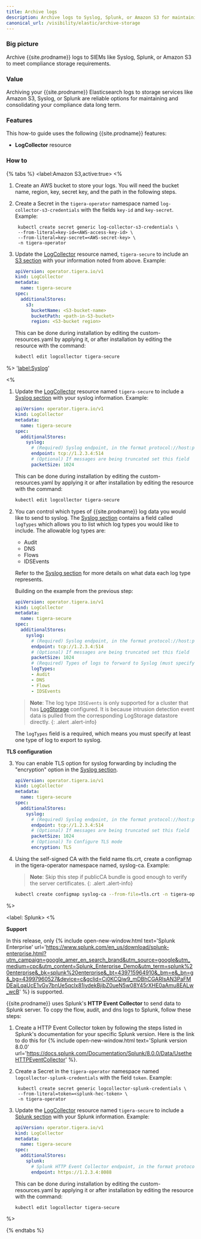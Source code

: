 ```yaml
---
title: Archive logs 
description: Archive logs to Syslog, Splunk, or Amazon S3 for maintaining compliance data.
canonical_url: /visibility/elastic/archive-storage
---
```


### Big picture

Archive {{site.prodname}} logs to SIEMs like Syslog, Splunk, or Amazon S3 to meet compliance storage requirements.

### Value

Archiving your {{site.prodname}} Elasticsearch logs to storage services like Amazon S3, Syslog, or Splunk are reliable 
options for maintaining and consolidating your compliance data long term.

### Features

This how-to guide uses the following {{site.prodname}} features:
- **LogCollector** resource

### How to

{% tabs %}
  <label:Amazon S3,active:true>
<%
1. Create an AWS bucket to store your logs.
   You will need the bucket name, region, key, secret key, and the path in the following steps.

2. Create a Secret in the `tigera-operator` namespace named `log-collector-s3-credentials` with the fields `key-id` and `key-secret`.
   Example:

   ```
    kubectl create secret generic log-collector-s3-credentials \
    --from-literal=key-id=<AWS-access-key-id> \
    --from-literal=key-secret=<AWS-secret-key> \
    -n tigera-operator
   ```

3. Update the [LogCollector]({{site.baseurl}}/reference/installation/api#operator.tigera.io/v1.LogCollector)
   resource named, `tigera-secure` to include an [S3 section]({{site.baseurl}}/reference/installation/api#operator.tigera.io/v1.S3StoreSpec)
   with your information noted from above.
   Example:

   ```yaml
   apiVersion: operator.tigera.io/v1
   kind: LogCollector
   metadata:
     name: tigera-secure
   spec:
     additionalStores:
       s3:
         bucketName: <S3-bucket-name>
         bucketPath: <path-in-S3-bucket>
         region: <S3-bucket region>
   ```
   This can be done during installation by editing the custom-resources.yaml
   by applying it, or after installation by editing the resource with the command:

   ```bash
   kubectl edit logcollector tigera-secure
   ```

%>
  '<label:Syslog>'

<%
1. Update the [LogCollector]({{site.baseurl}}/reference/installation/api#operator.tigera.io/v1.LogCollector)
   resource named `tigera-secure` to include a [Syslog section]({{site.baseurl}}/reference/installation/api#operator.tigera.io/v1.SyslogStoreSpec)
   with your syslog information.
   Example:
   ```yaml
   apiVersion: operator.tigera.io/v1
   kind: LogCollector
   metadata:
     name: tigera-secure
   spec:
     additionalStores:
       syslog:
         # (Required) Syslog endpoint, in the format protocol://host:port
         endpoint: tcp://1.2.3.4:514
         # (Optional) If messages are being truncated set this field
         packetSize: 1024
   ```
   This can be done during installation by editing the custom-resources.yaml by applying it or after installation by editing the resource with the command:
   ```bash
   kubectl edit logcollector tigera-secure
   ```
2. You can control which types of {{site.prodname}} log data you would like to send to syslog. 
   The [Syslog section]({{site.baseurl}}/reference/installation/api#operator.tigera.io/v1.SyslogStoreSpec) 
   contains a field called `logTypes` which allows you to list which log types you would like to include. 
   The allowable log types are:
    - Audit
    - DNS
    - Flows
    - IDSEvents

   Refer to the [Syslog section]({{site.baseurl}}/reference/installation/api#operator.tigera.io/v1.SyslogStoreSpec) for more details on what data each log type represents.

   Building on the example from the previous step:
   ```yaml
   apiVersion: operator.tigera.io/v1
   kind: LogCollector
   metadata:
     name: tigera-secure
   spec:
     additionalStores:
       syslog:
         # (Required) Syslog endpoint, in the format protocol://host:port
         endpoint: tcp://1.2.3.4:514
         # (Optional) If messages are being truncated set this field
         packetSize: 1024
         # (Required) Types of logs to forward to Syslog (must specify at least one option)
         logTypes:
         - Audit
         - DNS
         - Flows
         - IDSEvents
   ```

   > **Note**: The log type `IDSEvents` is only supported for a cluster that has [LogStorage]({{site.baseurl}}/reference/installation/api#operator.tigera.io/v1.LogStorage) configured. It is because intrusion detection event data is pulled from the corresponding LogStorage datastore directly.
   {: .alert .alert-info}

   The `logTypes` field is a required, which means you must specify at least one type of log to export to syslog.

**TLS configuration**

3. You can enable TLS option for syslog forwarding by including the "encryption" option in the [Syslog section]({{site.baseurl}}/reference/installation/api#operator.tigera.io/v1.SyslogStoreSpec).

   ```yaml
   apiVersion: operator.tigera.io/v1
   kind: LogCollector
   metadata:
     name: tigera-secure
   spec:
     additionalStores:
       syslog:
         # (Required) Syslog endpoint, in the format protocol://host:port
         endpoint: tcp://1.2.3.4:514
         # (Optional) If messages are being truncated set this field
         packetSize: 1024
         # (Optional) To Configure TLS mode
         encryption: TLS
   ```

4. Using the self-signed CA with the field name tls.crt, create a configmap in the tigera-operator namespace named, syslog-ca. Example:

   > **Note**: Skip this step if publicCA bundle is good enough to verify the server certificates.
   {: .alert .alert-info}

   ```bash
   kubectl create configmap syslog-ca --from-file=tls.crt -n tigera-operator
   ```

%>

 <label: Splunk>
  <%

**Support**

In this release, only {% include open-new-window.html text='Splunk Enterprise' url='https://www.splunk.com/en_us/download/splunk-enterprise.html?utm_campaign=google_amer_en_search_brand&utm_source=google&utm_medium=cpc&utm_content=Splunk_Enterprise_Demo&utm_term=splunk%20enterprise&_bk=splunk%20enterprise&_bt=439715964910&_bm=e&_bn=g&_bg=43997960527&device=c&gclid=Cj0KCQjw9_mDBhCGARIsAN3PaFMDEaiLqaUcE1vGv7bnUe5qclx81iydekBjibZ0ueN5w08Y45rXHE0aAmu8EALw_wcB' %} is supported.

{{site.prodname}} uses Splunk's **HTTP Event Collector** to send data to Splunk server. To copy the flow, audit, and dns logs to Splunk, follow these steps:

1. Create a HTTP Event Collector token by following the steps listed in Splunk's documentation for your specific Splunk version. Here is the link to do this for {% include open-new-window.html text='Splunk version 8.0.0' url='https://docs.splunk.com/Documentation/Splunk/8.0.0/Data/UsetheHTTPEventCollector' %}.

2. Create a Secret in the `tigera-operator` namespace named `logcollector-splunk-credentials` with the field `token`.
   Example:

   ```
    kubectl create secret generic logcollector-splunk-credentials \
    --from-literal=token=<splunk-hec-token> \
    -n tigera-operator
   ```

3. Update the
   [LogCollector]({{site.baseurl}}/reference/installation/api#operator.tigera.io/v1.LogCollector)
   resource named `tigera-secure` to include
   a [Splunk section]({{site.baseurl}}/reference/installation/api#operator.tigera.io/v1.SplunkStoreSpec)
   with your Splunk information.
   Example:

   ```yaml
   apiVersion: operator.tigera.io/v1
   kind: LogCollector
   metadata:
     name: tigera-secure
   spec:
     additionalStores:
       splunk:
         # Splunk HTTP Event Collector endpoint, in the format protocol://host:port
         endpoint: https://1.2.3.4:8088
   ```
   This can be done during installation by editing the custom-resources.yaml
   by applying it or after installation by editing the resource with the command:
   ```
   kubectl edit logcollector tigera-secure
   ```
%>

{% endtabs %}
